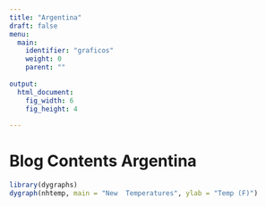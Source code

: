 ```yaml
---
title: "Argentina"
draft: false
menu:
  main:
    identifier: "graficos"
    weight: 0 
    parent: ""
    
output:
  html_document:
    fig_width: 6
    fig_height: 4
    
---
```


# Blog Contents Argentina 

```r
library(dygraphs)
dygraph(nhtemp, main = "New  Temperatures", ylab = "Temp (F)") 

```